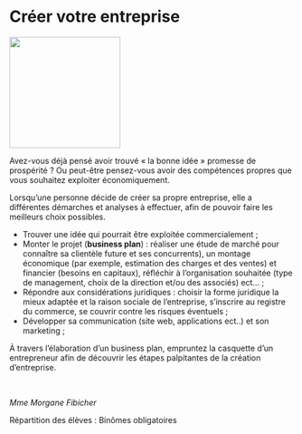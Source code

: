 # Créer votre entreprise

::: {.center data-latex=""}
![](images/creer-votre-entreprise.jpg){height=14em}
:::

Avez-vous déjà pensé avoir trouvé « la bonne idée » promesse de
prospérité&nbsp;? Ou peut-être pensez-vous avoir des compétences propres que
vous souhaitez exploiter économiquement.

Lorsqu'une personne décide de créer sa propre entreprise, elle a
différentes démarches et analyses à effectuer, afin de pouvoir faire les
meilleurs choix possibles.

-   Trouver une idée qui pourrait être exploitée commercialement&nbsp;;
-   Monter le projet (**business plan**) : réaliser une étude de marché
    pour connaître sa clientèle future et ses concurrents), un montage
    économique (par exemple, estimation des charges et des ventes) et
    financier (besoins en capitaux), réfléchir à l'organisation
    souhaitée (type de management, choix de la direction et/ou des
    associés) ect... ;
-   Répondre aux considérations juridiques : choisir la forme juridique
    la mieux adaptée et la raison sociale de l'entreprise, s'inscrire au
    registre du commerce, se couvrir contre les risques éventuels ;
-   Développer sa communication (site web, applications ect..) et son
    marketing ;

À travers l'élaboration d'un business plan, empruntez la casquette d'un
entrepreneur afin de découvrir les étapes palpitantes de la création
d'entreprise.

 

::: {.signature data-latex=""}
_Mme Morgane Fibicher_  
:::
Répartition des élèves : Binômes obligatoires